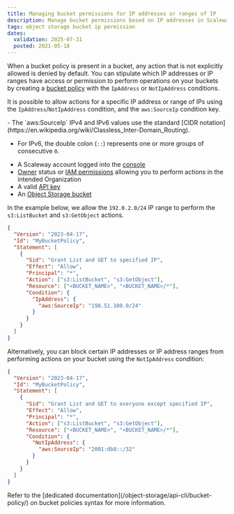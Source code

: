 ```yaml
---
title: Managing bucket permissions for IP addresses or ranges of IP
description: Manage bucket permissions based on IP addresses in Scaleway Object Storage.
tags: object storage bucket ip permission
dates:
  validation: 2025-07-31
  posted: 2021-05-18
---
```



When a bucket policy is present in a bucket, any action that is not explicitly allowed is denied by default. You can stipulate which IP addresses or IP ranges have access or permission to perform operations on your buckets by creating a [bucket policy](/object-storage/api-cli/bucket-policy/) with the `IpAddress` or `NotIpAddress` conditions.

It is possible to allow actions for a specific IP address or range of IPs using the `IpAddress`/`NotIpAddress` condition, and the `aws:SourceIp` condition key.

<Message type="note">
  - The `aws:SourceIp` IPv4 and IPv6 values use the standard [CIDR notation](https://en.wikipedia.org/wiki/Classless_Inter-Domain_Routing). 
  
  - For IPv6, the double colon (`::`) represents one or more groups of consecutive `0`.
</Message>

<Requirements />

- A Scaleway account logged into the [console](https://console.scaleway.com)
- [Owner](/iam/concepts/#owner) status or [IAM permissions](/iam/concepts/#permission) allowing you to perform actions in the intended Organization
- A valid [API key](/iam/how-to/create-api-keys/)
- An [Object Storage bucket](/object-storage/how-to/create-a-bucket/)


In the example below, we allow the `192.0.2.0/24` IP range to perform the `s3:ListBucket` and `s3:GetObject` actions.

```json
{
  "Version": "2023-04-17",
  "Id": "MyBucketPolicy",
  "Statement": [
    {
      "Sid": "Grant List and GET to specified IP",
      "Effect": "Allow",
      "Principal": "*",
      "Action": ["s3:ListBucket", "s3:GetObject"],
      "Resource": ["<BUCKET_NAME>", "<BUCKET_NAME>/*"],
      "Condition": {
        "IpAddress": {
          "aws:SourceIp": "198.51.100.0/24"
        }
      }
    }
  ]
}
```

Alternatively, you can block certain IP addresses or IP address ranges from performing actions on your bucket using the `NotIpAddress` condition:

```json
{
  "Version": "2023-04-17",
  "Id": "MyBucketPolicy",
  "Statement": [
    {
      "Sid": "Grant List and GET to everyone except specified IP",
      "Effect": "Allow",
      "Principal": "*",
      "Action": ["s3:ListBucket", "s3:GetObject"],
      "Resource": ["<BUCKET_NAME>", "<BUCKET_NAME>/*"],
      "Condition": {
        "NotIpAddress": {
          "aws:SourceIp": "2001:db8::/32"
        }
      }
    }
  ]
}
```

<Message type="note">
  Refer to the [dedicated documentation](/object-storage/api-cli/bucket-policy/) on bucket policies syntax for more information.
</Message>